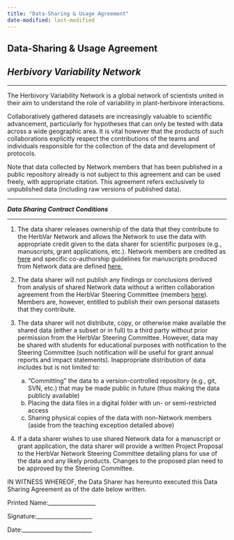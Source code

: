 ```yaml
---
title: "Data-Sharing & Usage Agreement"
date-modified: last-modified
---
```



## Data-Sharing & Usage Agreement
## _Herbivory Variability Network_

---

The Herbivory Variability Network is a global network of scientists united in their aim to understand the role of variability in plant-herbivore interactions.

Collaboratively gathered datasets are increasingly valuable to scientific advancement, particularly for hypotheses that can only be tested with data across a wide geographic area. It is vital however that the products of such collaborations explicitly respect the contributions of the teams and individuals responsible for the collection of the data and development of protocols.

Note that data collected by Network members that has been published in a public repository already is not subject to this agreement and can be used freely, with appropriate citation. This agreement refers exclusively to unpublished data (including raw versions of published data).

---

**_Data Sharing Contract Conditions_**

----

1. The data sharer releases ownership of the data that they contribute to the HerbVar Network and allows the Network to use the data with appropriate credit given to the data sharer for scientific purposes (e.g., manuscripts, grant applications, etc.). Network members are credited as [here](https://herbvar.org/CollaboratorDirectory.html) and specific co-authorship guidelines for manuscripts produced from Network data are defined [here.](https://herbvar-network.github.io/herbvar_manual/introduction/Network_Structure.html)

2. The data sharer will not publish any findings or conclusions derived from analysis of shared Network data without a written collaboration agreement from the HerbVar Steering Committee (members [here](https://herbvar-network.github.io/herbvar_manual/introduction/Network_Structure.html)). Members are, however, entitled to publish their own personal datasets that they contribute.

3. The data sharer will not distribute, copy, or otherwise make available the shared data (either a subset or in full) to a third party without prior permission from the HerbVar Steering Committee. However, data may be shared with students for educational purposes with notification to the Steering Committee (such notification will be useful for grant annual reports and impact statements). Inappropriate distribution of data includes but is not limited to:

    a.	“Committing” the data to a version-controlled repository (e.g., git, SVN, etc.) that may be made public in future (thus making the data publicly available)
    b.	Placing the data files in a digital folder with un- or semi-restricted access
    c.	Sharing physical copies of the data with non-Network members (aside from the teaching exception detailed above)

4.	If a data sharer wishes to use shared Network data for a manuscript or grant application, the data sharer will provide a written Project Proposal to the HerbVar Network Steering Committee detailing plans for use of the data and any likely products. Changes to the proposed plan need to be approved by the Steering Committee.

IN WITNESS WHEREOF, the Data Sharer has hereunto executed this Data Sharing Agreement as of the date below written.


Printed Name:_________________

Signature:____________________

Date:_________________________

